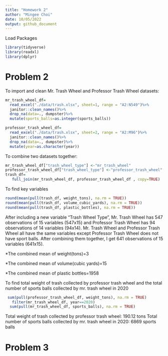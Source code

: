 ```yaml
---
title: "Homework 2"
author: "Mingee Choi"
date: 10/05/2022
output: github_document
---
```


Load Packages

```r
library(tidyverse)
library(readxl)
library(dplyr)
```

# Problem 2

To import and clean Mr. Trash Wheel and Professor Trash Wheel datasets:

```r
mr_trash_wheel_df=
  read_excel("./data/trash.xlsx", sheet=1, range = "A2:N549")%>%
  janitor::clean_names()%>%
  drop_na(data=., dumpster)%>%
  mutate(sports_balls=as.integer(sports_balls))

professor_trash_wheel_df=
  read_excel("./data/trash.xlsx", sheet=2, range = "A2:M96")%>%
  janitor::clean_names()%>%
  drop_na(data=., dumpster)%>%
  mutate(year=as.character(year))
```

To combine two datasets together:

```r
mr_trash_wheel_df["trash_wheel_type"] <-"mr_trash_wheel"
professor_trash_wheel_df["trash_wheel_type"] <-"professor_trash_wheel"
trash_df=
   full_join(mr_trash_wheel_df, professor_trash_wheel_df , copy=TRUE)
```

To find key variables
```r
round(mean(pull(trash_df, weight_tons), na.rm = TRUE))
round(mean(pull(trash_df, volume_cubic_yards), na.rm = TRUE))
round(mean(pull(trash_df, plastic_bottles), na.rm = TRUE))
```

After including a new variable "Trash Wheel Type", Mr. Trash Wheel has 547 observations of 15 variables (547x15) and Professor Trash Wheel has 94 observations of 14 variables (94x14). Mr. Trash Wheel and Professor Trash Wheel all have the same variables except Professor Trash Wheel does not have sport balls. After combining them together, I get 641 observations of 15 variables (641x15). 

*The combined mean of weight(tons)=3

*The combined mean of volume(cubic yards)=15

*The combined mean of plastic bottles=1958

To find total weight of trash collected by professor trash wheel and the total number of sports balls collected by mr. trash wheel in 2020

```r
 sum(pull(professor_trash_wheel_df, weight_tons), na.rm = TRUE)
   filter(mr_trash_wheel_df, year==2020)
  sum(pull(mr_trash_wheel_df, sports_balls), na.rm = TRUE)
```

Total weight of trash collected by professor trash wheel: 190.12 tons
Total number of sports balls collected by mr. trash wheel in 2020: 6869 sports balls

# Problem 3




